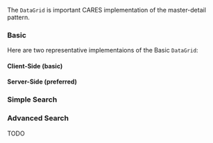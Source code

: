 
The `DataGrid` is important CARES implementation of the master-detail pattern.

### Basic

Here are two representative implementaions of the Basic `DataGrid`:

#### Client-Side (basic)

<CarsDataGrid />

#### Server-Side (preferred)

<StarWarsDataGrid />

### Simple Search

<SearchDataGrid />

### Advanced Search

TODO
